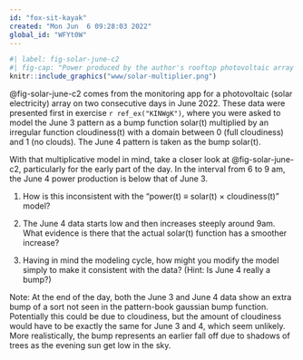 ```yaml
---
id: "fox-sit-kayak"
created: "Mon Jun  6 09:28:03 2022"
global_id: "WFYt0W"
---
```


```r
#| label: fig-solar-june-c2
#| fig-cap: "Power produced by the author's rooftop photovoltaic array in June 4 (solid line) and June 3 (bars), 2022."
knitr::include_graphics("www/solar-multiplier.png")
```

@fig-solar-june-c2 comes from the monitoring app for a photovoltaic (solar electricity) array on two consecutive days in June 2022. These data were presented first in exercise `r ref_ex("KINWgK")`, where you were asked to model the June 3 pattern as a bump function solar(t) multiplied by an irregular function cloudiness(t) with a domain between 0 (full cloudiness) and 1 (no clouds). The June 4 pattern is taken as the bump solar(t).

With that multiplicative model in mind, take a closer look at @fig-solar-june-c2, particularly for the early part of the day. In the interval from 6 to 9 am, the June 4 power production is below that of June 3. 

1. How is this inconsistent with the "power(t) $\equiv$ solar(t) $\times$ cloudiness(t)" model?

2. The June 4 data starts low and then increases steeply around 9am. What evidence is there that the actual solar(t) function has a smoother increase? <!-- The June 3 data follows a bump shape for the early part of the day that matches well with June 4 at about 9am. -->

3. Having in mind the modeling cycle, how might you modify the model simply to make it consistent with the data? (Hint: Is June 4 really a bump?) <!-- Construct solar(t) piecewise as the June 3 pattern for early in the day and June 4 after 9am. -->

Note: At the end of the day, both the June 3 and June 4 data show an extra bump of a sort not seen in the pattern-book gaussian bump function. Potentially this could be due to cloudiness, but the amount of cloudiness would have to be exactly the same for June 3 and 4, which seem unlikely. More realistically, the bump represents an earlier fall off due to shadows of trees as the evening sun get low in the sky.
